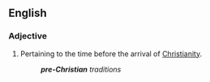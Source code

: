 ==English==

===Adjective===
{{en-adj|pos=[[pre-|pre]]-[[Christian]]|-}}

# Pertaining to the time before the arrival of [[Christianity]].
#:'''''pre-Christian''' traditions''